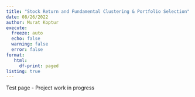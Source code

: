 ```yaml
---
title: "Stock Return and Fundamental Clustering & Portfolio Selection"
date: 08/26/2022
author: Murat Koptur
execute:
  freeze: auto
  echo: false
  warning: false
  error: false
format: 
   html:
     df-print: paged
listing: true
---
```


Test page - Project work in progress
